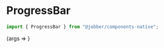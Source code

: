 
<Meta
  title="Components/Status and Feedback/ProgressBar/Mobile"
  component={ProgressBar}
/>

# ProgressBar

```ts
import { ProgressBar } from "@jobber/components-native";
```

<Canvas>
  <Story
    name="Mobile"
    args={{
      total: 5,
      current: 1,
      inProgress: 2,
    }}
  >
    {args => <ProgressBar {...args} />}
  </Story>
</Canvas>

<ArgsTable of={ProgressBar} story="Mobile" />
